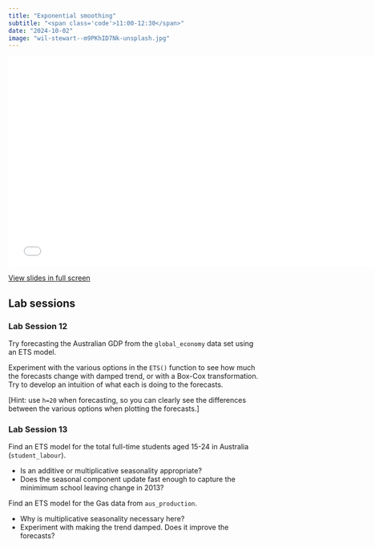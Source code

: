 ```yaml
---
title: "Exponential smoothing"
subtitle: "<span class='code'>11:00-12:30</span>"
date: "2024-10-02"
image: "wil-stewart--m9PKhID7Nk-unsplash.jpg"
---
```


<!-- Materials will be distributed sooner to the event. -->

```{=html}
<embed src="../../materials/07_ets.pdf" type="application/pdf" width="750px" height="420px">
```

[View slides in full screen](../../materials/07_ets.pdf)

## Lab sessions

### Lab Session 12

Try forecasting the Australian GDP from the `global_economy` data set using an ETS model.

Experiment with the various options in the `ETS()` function to see how much the forecasts change with damped trend, or with a Box-Cox transformation. Try to develop an intuition of what each is doing to the forecasts.

[Hint: use `h=20` when forecasting, so you can clearly see the differences between the various options when plotting the forecasts.]

### Lab Session 13

Find an ETS model for the total full-time students aged 15-24 in Australia (`student_labour`).

  * Is an additive or multiplicative seasonality appropriate?
  * Does the seasonal component update fast enough to capture the minimimum school leaving change in 2013?

Find an ETS model for the Gas data from `aus_production`.

  * Why is multiplicative seasonality necessary here?
  * Experiment with making the trend damped. Does it improve the forecasts?
